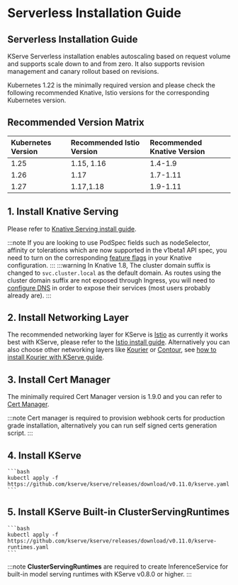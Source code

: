 
# Serverless Installation Guide
## Serverless Installation Guide



KServe Serverless installation enables autoscaling based on request volume and supports scale down to and from zero. It also supports revision management
and canary rollout based on revisions.

Kubernetes 1.22 is the minimally required version and please check the following recommended Knative, Istio versions for the corresponding
Kubernetes version.

## Recommended Version Matrix
| Kubernetes Version | Recommended Istio Version | Recommended Knative Version |
|:-------------------|:--------------------------|:----------------------------|
| 1.25               | 1.15, 1.16                | 1.4-1.9                     |
| 1.26               | 1.17                      | 1.7-1.11                    |
| 1.27               | 1.17,1.18                 | 1.9-1.11                    |

## 1. Install Knative Serving
Please refer to [Knative Serving install guide](https://knative.dev/docs/admin/install/serving/install-serving-with-yaml/).

:::note
    If you are looking to use PodSpec fields such as nodeSelector, affinity or tolerations which are now supported in the v1beta1 API spec, 
    you need to turn on the corresponding [feature flags](https://knative.dev/docs/admin/serving/feature-flags) in your Knative configuration.
:::
:::warning
    In Knative 1.8, The cluster domain suffix is changed to `svc.cluster.local` as the default domain. As routes using the cluster domain suffix are not exposed through Ingress, you will need to [configure DNS](https://knative.dev/docs/install/yaml-install/serving/install-serving-with-yaml/#configure-dns) in order to expose their services (most users probably already are).
:::

## 2. Install Networking Layer
The recommended networking layer for KServe is [Istio](https://istio.io/) as currently it works best with KServe, please refer to the [Istio install guide](https://knative.dev/docs/admin/install/installing-istio).
Alternatively you can also choose other networking layers like [Kourier](https://github.com/knative-sandbox/net-kourier) or [Contour](https://projectcontour.io/), see [how to install Kourier with KServe guide](./kourier_networking/README.md).

## 3. Install Cert Manager
The minimally required Cert Manager version is 1.9.0 and you can refer to [Cert Manager](https://cert-manager.io/docs/installation/).

:::note
    Cert manager is required to provision webhook certs for production grade installation, alternatively you can run self signed certs generation script.
:::   
## 4. Install KServe

<Tabs>
  <TabItem value="kubectl" label="kubectl" default>

    ```bash
    kubectl apply -f https://github.com/kserve/kserve/releases/download/v0.11.0/kserve.yaml
    ```
 </TabItem>
</Tabs>

    

## 5. Install KServe Built-in ClusterServingRuntimes
<Tabs>
  <TabItem value="kubectl" label="kubectl" default>

    ```bash
    kubectl apply -f https://github.com/kserve/kserve/releases/download/v0.11.0/kserve-runtimes.yaml
    ```
 </TabItem>
</Tabs>


:::note
    **ClusterServingRuntimes** are required to create InferenceService for built-in model serving runtimes with KServe v0.8.0 or higher.
:::


